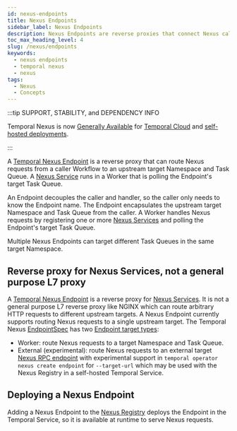 ```yaml
---
id: nexus-endpoints
title: Nexus Endpoints
sidebar_label: Nexus Endpoints
description: Nexus Endpoints are reverse proxies that connect Nexus callers and handlers forwarding Nexus requests to an upstream target Namespace and Task Queue that a Worker is polling.
toc_max_heading_level: 4
slug: /nexus/endpoints
keywords:
  - nexus endpoints
  - temporal nexus
  - nexus
tags:
  - Nexus
  - Concepts
---
```



:::tip SUPPORT, STABILITY, and DEPENDENCY INFO

Temporal Nexus is now [Generally Available](/evaluate/development-production-features/release-stages#general-availability) for [Temporal Cloud](/cloud/nexus) and [self-hosted deployments](/production-deployment/self-hosted-guide/nexus).

:::

A [Temporal Nexus Endpoint](/glossary#nexus-endpoint) is a reverse proxy that can route Nexus requests from a caller Workflow to an upstream target Namespace and Task Queue.
A [Nexus Service](/nexus/services) runs in a Worker that is polling the Endpoint's target Task Queue.

An Endpoint decouples the caller and handler, so the caller only needs to know the Endpoint name.
The Endpoint encapsulates the upstream target Namespace and Task Queue from the caller.
A Worker handles Nexus requests by registering one or more [Nexus Services](/nexus/services) and polling the Endpoint's target Task Queue.

<CaptionedImage
    src="/img/cloud/nexus/nexus-overview-short.png"
    title="Nexus Overview"
/>

Multiple Nexus Endpoints can target different Task Queues in the same target Namespace.

## Reverse proxy for Nexus Services, not a general purpose L7 proxy

A [Temporal Nexus Endpoint](/glossary#nexus-endpoint) is a reverse proxy for [Nexus Services](/nexus/services).
It is not a general purpose L7 reverse proxy like NGINX which can route arbitrary HTTP requests to different upstream targets.
A Nexus Endpoint currently supports routing Nexus requests to a single upstream target.
The Temporal Nexus [EndpointSpec](https://github.com/temporalio/api/blob/2a5b3951e71565e28628edea1b3d88d69ed26607/temporal/api/nexus/v1/message.proto#L170) has two [Endpoint target types](https://github.com/temporalio/api/blob/2a5b3951e71565e28628edea1b3d88d69ed26607/temporal/api/nexus/v1/message.proto#L185):
- Worker: route Nexus requests to a target Namespace and Task Queue.
- External (experimental): route Nexus requests to an external target [Nexus RPC endpoint](https://github.com/nexus-rpc/api/blob/main/SPEC.md) with experimental support in `temporal operator nexus create endpoint` for `--target-url` which may be used with the Nexus Registry in a self-hosted Temporal Service.

## Deploying a Nexus Endpoint

Adding a Nexus Endpoint to the [Nexus Registry](/nexus/registry) deploys the Endpoint in the Temporal Service, so it is available at runtime to serve Nexus requests.
